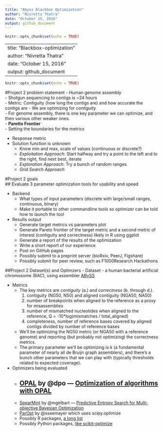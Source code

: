 ```yaml
---
title: "Abyss Blackbox Optimization"
author: "Nivretta Thatra"
date: "October 15, 2016"
output: github_document
---
```


```r
knitr::opts_chunk$set(echo = TRUE)
```

---
title: "Blackbox-optimization"
author: "Nivretta Thatra"
date: "October 15, 2016"
output: github_document
---

```r
knitr::opts_chunk$set(echo = TRUE)
```

#Project 2 problem statement
- Human genome assembly  
- Shotgun sequencing to contigs is ~24 hours  
- Metric: Contiguity (how long the contigs are) and how accurate the contigs are 
	- We are optimizing for *contiguity*  
- For genome assembly, there is one key parameter we can optimize, and then various other weaker ones.  
- **Paretto Frontier**   
	- Setting the boundaries for the metrics
	
- Response metric   
- Solution function is unknown  
	- Know min and max, scale of values (continuous or discrete?)  
	- *Exploitation Approach*: Start halfway and try a point to the left and to the right, find next best, iterate
	- *Exploration Approach*: Try a bunch of random ranges  
	- *Grid Search Approach* 

#Project 2 goals  
## Evaluate 3 parameter optimization tools for usability and speed
  
- Backend  
	- What types of input parameters (discrete with large/small ranges, continuous, binary)   
	- Make it portable to other commandline tools so optimizer can be told how to launch the tool  
- Results output  
	- Generate target metrics vs parameters plot  
	- Generate Pareto frontier of the target metric and a second metric of interest (contiguity and correctness) likely in R using ggplot   
	- Generate a report of the results of the optimization
  - Write a short report of our experience
  - Post on GitHub pages
  - Possibly submit to a preprint server (bioRxiv, PeerJ, Figshare)
  - Possibly submit for peer review, such as F1000Research Hackathons

##Project 2 Dataset(s) and Optimzers
- Dataset 
  -  a human bacterial artificial chromosome (BAC), using assembler [ABySS](https://github.com/bcgsc/abyss#readme)
  
- Metrics
  - The key metrics are *contiguity* (a.) and *correctness* (b. through d.).
    1. contiguity (NG50, N50) and aligned contiguity (NGA50, NA50)
    2. number of breakpoints when aligned to the reference as a proxy for misassemblies
    3. number of mismatched nucleotides when aligned to the reference, Q = -10*log(mismatches / total_aligned)
    4. completeness, number of reference bases covered by aligned contigs divided by number of reference bases
  - We'll be optimizing the NG50 metric (or NGA50 with a reference genome) and reporting (but probably not optimizing) the correctness metrics. 
  - The primary parameter we'll be optimizing is k (a fundamental parameter of nearly all de Bruijn graph assemblers), and there's a bunch other parameters that we can play with (typically thresholds related to expected coverage).

- Optimizers being evaluated  
	- [OPAL](http://pythonoptimizers.github.io/opal/) by @dpo — [Optimization of algorithms with OPAL](http://link.springer.com/article/10.1007/s12532-014-0067-x)
	  - 
	- [SpearMint](https://github.com/hips/spearmint) by @mgelbart — [Predictive Entropy Search for Multi-objective Bayesian Optimization](https://arxiv.org/abs/1511.05467)
	- [ParOpt](https://github.com/sseemayer/ParOpt) by @sseemayer which uses scipy.optimize 
	- Possibly R packages, [a long list](https://cran.r-project.org/web/views/Optimization.html)
	- Possibly Python packages, [like scikit-optimize](https://scikit-optimize.github.io/)

